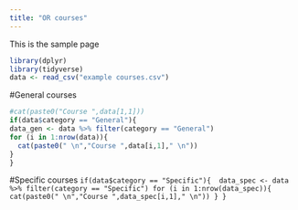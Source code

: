 ```yaml
---
title: "OR courses"
---
```


This is the sample page 
```r

library(dplyr)
library(tidyverse)
data <- read_csv("example courses.csv")
```
#General courses
```r
#cat(paste0("Course ",data[1,1]))
if(data$category == "General"){
data_gen <- data %>% filter(category == "General")
for (i in 1:nrow(data)){
  cat(paste0(" \n","Course ",data[i,1]," \n"))
}
}

```
 #Specific courses
 ```
 if(data$category == "Specific"){
 data_spec <- data %>% filter(category == "Specific")
for (i in 1:nrow(data_spec)){
  cat(paste0(" \n","Course ",data_spec[i,1]," \n"))
}
}
 ```
